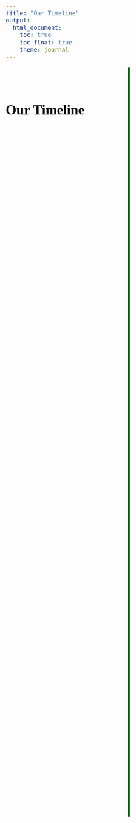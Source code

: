 ```yaml
---
title: "Our Timeline"
output: 
  html_document:
    toc: true
    toc_float: true
    theme: journal
---
```


<style>
  body {
    background-image: url('pics/forest.jpg');
    background-size: cover;
    background-attachment: fixed;
    color: #000000;
    font-family: 'Dancing Script', cursive;
    font-size: 18px;
  }
  .timeline {
    position: relative;
    max-width: 900px;
    margin: 0 auto;
    padding-top: 40px;
    background-image: url('pics/timeline.jpg');
    background-repeat: repeat;
  }
  .timeline::after {
    content: '';
    position: absolute;
    width: 6px;
    background-color: #006400;
    top: 0;
    bottom: 0;
    left: 50%;
    margin-left: -3px;
  }
  .timeline-entry {
    padding: 20px 40px;
    position: relative;
    background-color: inherit;
    width: 50%;
    box-shadow: 0 2px 10px rgba(0,0,0,0.1);
    border-radius: 10px;
    animation: fadeIn 1s ease-in-out;
  }
  .timeline-entry::after {
    content: '';
    position: absolute;
    width: 25px;
    height: 25px;
    right: -17px;
    background-color: #006400;
    border: 4px solid #FFFFFF;
    top: 15px;
    border-radius: 50%;
    z-index: 1;
  }
  .left {
    left: 0;
  }
  .right {
    left: 50%;
  }
  .right::after {
    left: -16px;
  }
  .content {
    padding: 20px;
    background-color: #FFFFFF;
    position: relative;
    border-radius: 6px;
  }
  .content h2 {
    color: #006400;
    font-size: 22px;
  }
  .content p {
    font-size: 18px;
  }
  .icon {
    position: absolute;
    width: 30px;
    height: 30px;
    top: 15px;
    right: -45px;
    background-color: #006400;
    color: white;
    border-radius: 50%;
    text-align: center;
    line-height: 30px;
    font-size: 16px;
    z-index: 1;
  }
  .right .icon {
    left: -45px;
  }
  @keyframes fadeIn {
    from { opacity: 0; transform: translateY(20px); }
    to { opacity: 1; transform: translateY(0); }
  }
</style>

<link href="https://fonts.googleapis.com/css2?family=Dancing+Script&display=swap" rel="stylesheet">

</body>
</html>
<div class="timeline">
<h1 class="timeline-header">Our Timeline</h1>
  <div class="timeline-entry left">
    <div class="icon">🌟</div>
    <div class="content">
      <h2>March 20, 2022</h2>
      <p>We met for the first time at Cira Green. </p>
    </div>
  </div>
  <div class="timeline-entry right">
    <div class="icon">📚</div>
    <div class="content">
      <h2>September 10, 2022</h2>
      <p>Fate brought us together in a shared classroom. Our conversations started to blossom.</p>
    </div>
  </div>
  <div class="timeline-entry left">
    <div class="icon">🌻</div>
    <div class="content">
      <h2>October 15, 2022</h2>
      <p>Our first date at the sunflower field. You looked stunning amidst the golden blooms.</p>
    </div>
  </div>
  <div class="timeline-entry right">
    <div class="icon">💔</div>
    <div class="content">
      <h2>December 5, 2022</h2>
      <p>We drifted apart for a while. It was a time of regret and longing.</p>
    </div>
  </div>
  <div class="timeline-entry left">
    <div class="icon">❤️</div>
    <div class="content">
      <h2>February 14, 2023</h2>
      <p>We reconnected, and I vowed never to let you go again.</p>
    </div>
  </div>
  <div class="timeline-entry right">
    <div class="icon">🎓</div>
    <div class="content">
      <h2>May 20, 2023</h2>
      <p>The weeks before graduation were magical. Late nights, deep talks, and unforgettable memories.</p>
    </div>
  </div>
  <div class="timeline-entry left">
    <div class="icon">💋</div>
    <div class="content">
      <h2>June 10, 2023</h2>
      <p>Our first kiss. It felt like heaven.</p>
    </div>
  </div>
  <div class="timeline-entry right">
    <div class="icon">💍</div>
    <div class="content">
      <h2>June 25, 2023</h2>
      <p>We officially became a couple. Your 'yes' was the sweetest sound.</p>
    </div>
  </div>
  <div class="timeline-entry left">
    <div class="icon">🎉</div>
    <div class="content">
      <h2>June 25, 2024</h2>
      <p>One year anniversary. A year filled with love, adventures, and countless amazing memories.</p>
    </div>
  </div>
</div>
